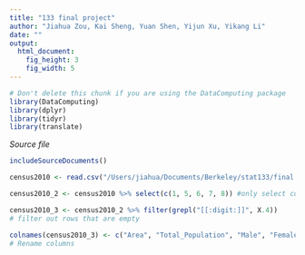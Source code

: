 ```yaml
---
title: "133 final project"
author: "Jiahua Zou, Kai Sheng, Yuan Shen, Yijun Xu, Yikang Li"
date: ""
output: 
  html_document:
    fig_height: 3
    fig_width: 5
---
```

<!-- Don't edit in between this line and the one below -->
```r
# Don't delete this chunk if you are using the DataComputing package
library(DataComputing)
library(dplyr)
library(tidyr)
library(translate)
```
*Source file* 
```r
includeSourceDocuments()
```
<!-- Don't edit the material above this line -->

```r
census2010 <- read.csv("/Users/jiahua/Documents/Berkeley/stat133/final project/10census.csv") # read data in as csv file
```

```r
census2010_2 <- census2010 %>% select(c(1, 5, 6, 7, 8)) #only select columns concerning total population, ignoring the complication of household

census2010_3 <- census2010_2 %>% filter(grepl("[[:digit:]]", X.4))
# filter out rows that are empty

colnames(census2010_3) <- c("Area", "Total_Population", "Male", "Female", "Gender Ratio")
# Rename columns
```







